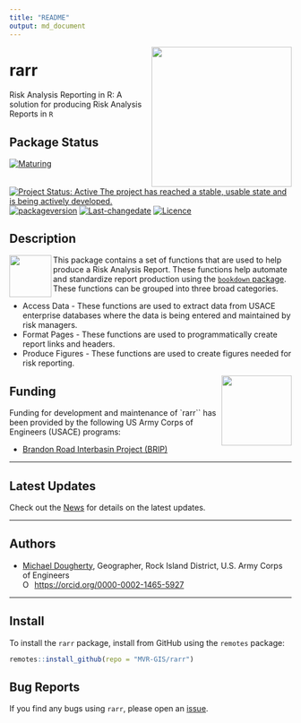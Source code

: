 ```yaml
---
title: "README"
output: md_document
---
```


<!-- README.md is generated from README.Rmd. Please edit that file -->

<img src="man/figures/kitten-roar4-2.jpg" width=250 align="right" />

# rarr
Risk Analysis Reporting in R: A solution for producing Risk Analysis Reports in `R`

## Package Status
[![Maturing](https://img.shields.io/badge/lifecycle-maturing-blue.svg)](https://www.tidyverse.org/lifecycle)
[![Project Status: Active The project has reached a stable, usable state and is being actively developed.](https://www.repostatus.org/badges/latest/active.svg)](https://www.repostatus.org/#active)
[![packageversion](https://img.shields.io/badge/Package%20version-0.1.2-orange.svg?style=flat-square)](commits/master)
[![Last-changedate](https://img.shields.io/badge/last%20change-`r gsub('-', '--', Sys.Date())`-yellowgreen.svg)](/commits/master)
[![Licence](https://img.shields.io/badge/licence-CC0-blue.svg)](http://choosealicense.com/licenses/cc0-1.0/)

## Description

<img src="man/figures/r_logo.png" width=75 align="left" />

This package contains a set of functions that are used to help produce a Risk Analysis Report. These functions help automate and standardize report production using the [`bookdown` package](https://bookdown.org/yihui/bookdown/). These functions can be grouped into three broad categories. 

* Access Data - These functions are used to extract data from USACE enterprise databases where the data is being entered and maintained by risk managers. 
* Format Pages - These functions are used to programmatically create report links and headers. 
* Produce Figures - These functions are used to create figures needed for risk reporting.

<img src="man/figures/HDQLO-03_h120.jpg" width=125 align="right" />

## Funding
Funding for development and maintenance of `rarr`` has been provided by the following US Army Corps of Engineers (USACE) programs:

* [Brandon Road Interbasin Project (BRIP)](https://www.mvr.usace.army.mil/Missions/Environmental-Stewardship/BR-Interbasin-Project/)

***  

## Latest Updates   
Check out the [News](news/index.html) for details on the latest updates.  

***  

## Authors  
* [Michael Dougherty](mailto:Michael.P.Dougherty@usace.army.mil), Geographer, Rock Island District, U.S. Army Corps of Engineers <div itemscope itemtype="https://schema.org/Person"><a itemprop="sameAs" content="https://orcid.org/0000-0002-1465-5927" href="https://orcid.org/0000-0002-1465-5927" target="orcid.widget" rel="me noopener noreferrer" style="vertical-align:top;"> <img src="https://orcid.org/sites/default/files/images/orcid_16x16.png" style="width:1em;margin-right:.5em;" alt="ORCID iD icon">https://orcid.org/0000-0002-1465-5927</a></div>

***

## Install
To install the `rarr` package, install from GitHub using the `remotes` package:
```r
remotes::install_github(repo = "MVR-GIS/rarr")
```

## Bug Reports
If you find any bugs using `rarr`, please open an [issue](https://github.com/MVR-GIS/rarr/issues). 


